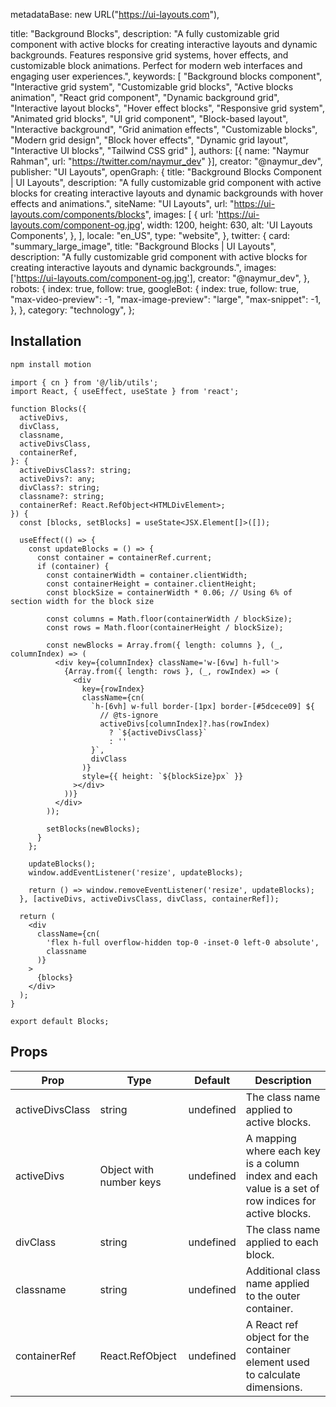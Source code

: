   metadataBase: new URL("https://ui-layouts.com"),

  title: "Background Blocks",
  description: "A fully customizable grid component with active blocks for creating interactive layouts and dynamic backgrounds. Features responsive grid systems, hover effects, and customizable block animations. Perfect for modern web interfaces and engaging user experiences.",
  keywords: [
    "Background blocks component",
    "Interactive grid system",
    "Customizable grid blocks",
    "Active blocks animation",
    "React grid component",
    "Dynamic background grid",
    "Interactive layout blocks",
    "Hover effect blocks",
    "Responsive grid system",
    "Animated grid blocks",
    "UI grid component",
    "Block-based layout",
    "Interactive background",
    "Grid animation effects",
    "Customizable blocks",
    "Modern grid design",
    "Block hover effects",
    "Dynamic grid layout",
    "Interactive UI blocks",
    "Tailwind CSS grid"
  ],
  authors: [{ name: "Naymur Rahman", url: "https://twitter.com/naymur_dev" }],
  creator: "@naymur_dev",
  publisher: "UI Layouts",
  openGraph: {
    title: "Background Blocks Component | UI Layouts",
    description: "A fully customizable grid component with active blocks for creating interactive layouts and dynamic backgrounds with hover effects and animations.",
    siteName: "UI Layouts",
    url: "https://ui-layouts.com/components/blocks",
    images: [
      {
        url: 'https://ui-layouts.com/component-og.jpg',
        width: 1200,
        height: 630,
        alt: 'UI Layouts Components',
      },
    ],
    locale: "en_US",
    type: "website",
  },
  twitter: {
    card: "summary_large_image",
    title: "Background Blocks | UI Layouts",
    description: "A fully customizable grid component with active blocks for creating interactive layouts and dynamic backgrounds.",
    images: ['https://ui-layouts.com/component-og.jpg'],
    creator: "@naymur_dev",
  },
  robots: {
    index: true,
    follow: true,
    googleBot: {
      index: true,
      follow: true,
      "max-video-preview": -1,
      "max-image-preview": "large",
      "max-snippet": -1,
    },
  },
  category: "technology",
};

<ComponentCodePreview name='bg-blocks-one' hasReTrigger isFitheight />

## Installation

```bash
npm install motion
```

```tsx beam.tsx
import { cn } from '@/lib/utils';
import React, { useEffect, useState } from 'react';

function Blocks({
  activeDivs,
  divClass,
  classname,
  activeDivsClass,
  containerRef,
}: {
  activeDivsClass?: string;
  activeDivs?: any;
  divClass?: string;
  classname?: string;
  containerRef: React.RefObject<HTMLDivElement>;
}) {
  const [blocks, setBlocks] = useState<JSX.Element[]>([]);

  useEffect(() => {
    const updateBlocks = () => {
      const container = containerRef.current;
      if (container) {
        const containerWidth = container.clientWidth;
        const containerHeight = container.clientHeight;
        const blockSize = containerWidth * 0.06; // Using 6% of section width for the block size

        const columns = Math.floor(containerWidth / blockSize);
        const rows = Math.floor(containerHeight / blockSize);

        const newBlocks = Array.from({ length: columns }, (_, columnIndex) => (
          <div key={columnIndex} className='w-[6vw] h-full'>
            {Array.from({ length: rows }, (_, rowIndex) => (
              <div
                key={rowIndex}
                className={cn(
                  `h-[6vh] w-full border-[1px] border-[#5dcece09] ${
                    // @ts-ignore
                    activeDivs[columnIndex]?.has(rowIndex)
                      ? `${activeDivsClass}`
                      : ''
                  }`,
                  divClass
                )}
                style={{ height: `${blockSize}px` }}
              ></div>
            ))}
          </div>
        ));

        setBlocks(newBlocks);
      }
    };

    updateBlocks();
    window.addEventListener('resize', updateBlocks);

    return () => window.removeEventListener('resize', updateBlocks);
  }, [activeDivs, activeDivsClass, divClass, containerRef]);

  return (
    <div
      className={cn(
        'flex h-full overflow-hidden top-0 -inset-0 left-0 absolute',
        classname
      )}
    >
      {blocks}
    </div>
  );
}

export default Blocks;
```

## Props

| Prop            | Type                    | Default   | Description                                                                                          |
| --------------- | ----------------------- | --------- | ---------------------------------------------------------------------------------------------------- |
| activeDivsClass | string                  | undefined | The class name applied to active blocks.                                                             |
| activeDivs      | Object with number keys | undefined | A mapping where each key is a column index and each value is a set of row indices for active blocks. |
| divClass        | string                  | undefined | The class name applied to each block.                                                                |
| classname       | string                  | undefined | Additional class name applied to the outer container.                                                |
| containerRef    | React.RefObject         | undefined | A React ref object for the container element used to calculate dimensions.                           |
